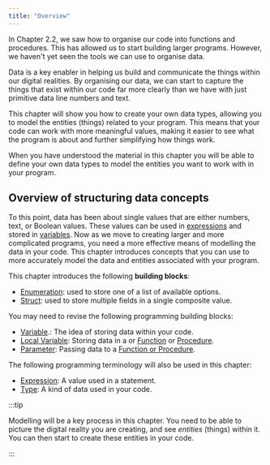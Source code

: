 ```yaml
---
title: "Overview"
---
```


<div class="not-content">
  <YouTube id="WRkobQcz9ik" params="fs=1&modestbranding=1&rel=0"/>
</div>

In Chapter 2.2, we saw how to organise our code into functions and procedures. This has allowed us to start building larger programs. However, we haven't yet seen the tools we can use to organise data.

Data is a key enabler in helping us build and communicate the things within our digital realities. By organising our data, we can start to capture the things that exist within our code far more clearly than we have with just primitive data line numbers and text.

This chapter will show you how to create your own data types, allowing you to model the entities (things) related to your program. This means that your code can work with more meaningful values, making it easier to see what the program is about and further simplifying how things work.

When you have understood the material in this chapter you will be able to define your own data types to model the entities you want to work with in your program.

## Overview of structuring data concepts

To this point, data has been about single values that are either numbers, text, or Boolean values. These values can be used in [expressions](/book/part-1-instructions/2-communicating-syntax/2-trailside/03-expression) and stored in [variables](/book/part-1-instructions/1-sequence-and-data/2-trailside/07-variable). Now as we move to creating larger and more complicated programs, you need a more effective means of modelling the data in your code. This chapter introduces concepts that you can use to more accurately model the data and entities associated with your program.

This chapter introduces the following **building blocks**:

- [Enumeration](/book/part-2-organised-code/3-structuring-data/2-trailside/03-02-enum): used to store one of a list of available options.
- [Struct](/book/part-2-organised-code/3-structuring-data/2-trailside/03-01-struct): used to store multiple fields in a single composite value.

You may need to revise the following programming building blocks:

- [Variable](/book/part-1-instructions/1-sequence-and-data/2-trailside/07-variable).: The idea of storing data within your code.
- [Local Variable](/book/part-2-organised-code/2-organising-code/2-trailside/03-local-variable): Storing data in a or [Function](/book/part-2-organised-code/2-organising-code/2-trailside/04-function-decl) or [Procedure](/book/part-2-organised-code/2-organising-code/2-trailside/02-procedures).
- [Parameter](/book/part-2-organised-code/2-organising-code/2-trailside/04-parameter): Passing data to a [Function or Procedure](/book/part-2-organised-code/2-organising-code/2-trailside/01-0-functions-and-procedures).

The following programming terminology will also be used in this chapter:

- [Expression](/book/part-1-instructions/2-communicating-syntax/2-trailside/03-expression): A value used in a statement.
- [Type](/book/part-1-instructions/1-sequence-and-data/2-trailside/06-type): A kind of data used in your code.

:::tip

Modelling will be a key process in this chapter. You need to be able to picture the digital reality you are creating, and see *entities* (things) within it. You can then start to create these entities in your code.

:::

